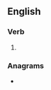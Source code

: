 ==English==

===Verb===
{{head|en|verb form}}

# {{en-past of|percolate}}

===Anagrams===
* {{anagrams|en|prelocated}}